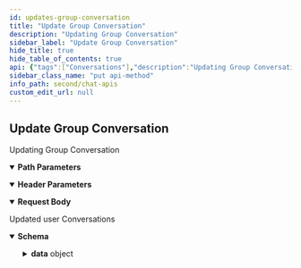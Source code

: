```yaml
---
id: updates-group-conversation
title: "Update Group Conversation"
description: "Updating Group Conversation"
sidebar_label: "Update Group Conversation"
hide_title: true
hide_table_of_contents: true
api: {"tags":["Conversations"],"description":"Updating Group Conversation","operationId":"updates-group-conversation","parameters":[{"name":"guid","in":"path","description":"GUID of the group whose conversation needs to be fetched.","required":true,"schema":{"type":"string"}},{"name":"onBehalfOf","in":"header","description":"UID of the user on whose behalf the action is performed.","required":true,"schema":{"type":"string"}}],"requestBody":{"content":{"application/json":{"schema":{"properties":{"tags":{"description":"List of tags to identify specific conversation.","type":"array","items":{"type":"string"}}},"type":"object"}}}},"responses":{"200":{"description":"Updated user Conversations","content":{"application/json":{"schema":{"properties":{"data":{"properties":{"":{"description":"Response data","properties":{"conversationId":{"type":"string"},"conversationType":{"type":"string"},"unreadMessageCount":{"type":"string"},"createdAt":{"type":"integer"},"updatedAt":{"type":"integer"},"lastMessage":{"properties":{"id":{"type":"string"},"conversationId":{"type":"string"},"sender":{"type":"string"},"receiverType":{"type":"string"},"receiver":{"type":"string"},"category":{"type":"string"},"type":{"type":"string"},"data":{"properties":{"text":{"type":"string"},"":{"properties":{"entities":{"properties":{"by":{"properties":{"entity":{"properties":{"uid":{"type":"string"},"name":{"type":"string"},"status":{"type":"string"},"role":{"type":"string"},"createdAt":{"type":"integer"}},"type":"object"},"entityType":{"type":"string"}},"type":"object"},"for":{"properties":{"entity":{"properties":{"guid":{"type":"string"},"icon":{"type":"string"},"name":{"type":"string"},"type":{"type":"string"},"owner":{"type":"string"},"createdAt":{"type":"integer"},"updatedAt":{"type":"integer"},"updatedBy":{"type":"integer"},"description":{"type":"integer"},"membersCount":{"type":"integer"},"conversationId":{"type":"integer"}},"type":"object"},"entityType":{"type":"string"}},"type":"object"},"on":{"properties":{"entity":{"properties":{"uid":{"type":"string"},"link":{"type":"string"},"name":{"type":"string"},"role":{"type":"string"},"avatar":{"type":"string"},"status":{"type":"string"},"createdAt":{"type":"integer"},"updatedAt":{"type":"integer"},"conversationId":{"type":"string"}},"type":"object"},"entityType":{"type":"string"}},"type":"object"}},"type":"object"}},"type":"object","title":"objectEntitySchema"}},"type":"object"},"sentAt":{"type":"integer"},"updatedAt":{"type":"integer"}},"type":"object"},"conversationWith":{"properties":{"":{"properties":{"guid":{"type":"string"},"name":{"type":"string"},"description":{"type":"string"},"icon":{"type":"string"},"type":{"type":"string"},"scope":{"type":"string"},"membersCount":{"type":"integer"},"joinedAt":{"type":"integer"},"conversationId":{"type":"string"},"hasJoined":{"type":"boolean","default":"true"},"createdAt":{"type":"integer"},"owner":{"type":"string"},"updatedAt":{"type":"integer"},"updatedBy":{"type":"string"}},"type":"object","title":"conversationWithSchema"}},"type":"object"}},"type":"object","title":"userConversationSchema"}},"type":"object"}},"type":"object"},"example":{"data":[{"conversationId":"group_project-group","conversationType":"group","unreadMessageCount":"0","createdAt":1630071782,"updatedAt":1630481413,"lastMessage":{"id":"50","conversationId":"group_project-group","sender":"superhero4","receiverType":"group","receiver":"project-group","category":"action","type":"groupMember","data":{"action":"unbanned","entities":{"by":{"entity":{"uid":"superhero4","name":"Wolverine","role":"default","avatar":"https://data-us.cometchat.io/assets/images/avatars/wolverine.png","status":"offline","createdAt":1629869270},"entityType":"user"},"on":{"entity":{"uid":"superhero3","link":"https://data-us.cometchat.io/assets","name":"Captain America","role":"default","avatar":"https://data-us.cometchat.io/assets/images/avatars/captainamerica.png","status":"offline","createdAt":1629869270,"updatedAt":1629964825,"conversationId":"superhero3_user_superhero4"},"entityType":"user"},"for":{"entity":{"guid":"project-group","icon":"http://placehold.it/120x120&text=image1","name":"Project Group1","type":"private","owner":"superhero4","createdAt":1630071341,"updatedAt":1630305525,"updatedBy":"superhero4","description":"project related discussions between members","membersCount":4,"conversationId":"group_project-group"},"entityType":"group"}}},"sentAt":1630305562,"updatedAt":1630305562,"receipts":{"data":[[]]}},"conversationWith":{"guid":"project-group","name":"Project Group1","description":"project related discussions between members","icon":"http://placehold.it/120x120&text=image1","type":"private","scope":"participant","membersCount":4,"joinedAt":1630071782,"conversationId":"group_project-group","hasJoined":true,"createdAt":1630071341,"owner":"superhero4","updatedAt":1630308875,"updatedBy":"superhero4"}}]}}}}},"security":[{"apiKey":[]}],"method":"put","path":"/groups/{guid}/conversation","servers":[{"url":"https://{appid}.api-{region}.cometchat.io/v3","variables":{"appid":{"default":"appId","description":"(Required) App ID"},"region":{"enum":["us","eu"],"default":"us","description":"Select Region"}}}],"securitySchemes":{"apiKey":{"type":"apiKey","description":"API Key with fullAccess scope(i.e. Rest API Key from the Dashboard).","name":"apikey","in":"header"}},"jsonRequestBodyExample":{"tags":["string"]},"info":{"title":"Chat APIs","description":"Manage messages, users, groups for a particular app using our Chat API.","version":"3.0"},"postman":{"name":"Update Group Conversation","description":{"content":"Updating Group Conversation","type":"text/plain"},"url":{"path":["groups",":guid","conversation"],"host":["{{baseUrl}}"],"query":[],"variable":[{"disabled":false,"description":{"content":"(Required) GUID of the group whose conversation needs to be fetched.","type":"text/plain"},"type":"any","value":"","key":"guid"}]},"header":[{"disabled":false,"description":{"content":"(Required) UID of the user on whose behalf the action is performed.","type":"text/plain"},"key":"onBehalfOf","value":""},{"key":"Content-Type","value":"application/json"},{"key":"Accept","value":"application/json"}],"method":"PUT","body":{"mode":"raw","raw":"\"\"","options":{"raw":{"language":"json"}}},"auth":{"type":"apikey","apikey":[{"type":"any","value":"apikey","key":"key"},{"type":"any","value":"<API Key>","key":"value"},{"type":"any","value":"header","key":"in"}]}}}
sidebar_class_name: "put api-method"
info_path: second/chat-apis
custom_edit_url: null
---
```



## Update Group Conversation



Updating Group Conversation

<details style={{"marginBottom":"1rem"}} data-collapsed={false} open={true}><summary style={{}}><strong>Path Parameters</strong></summary><div><ul><ParamsItem className={"paramsItem"} param={{"name":"guid","in":"path","description":"GUID of the group whose conversation needs to be fetched.","required":true,"schema":{"type":"string"}}}></ParamsItem></ul></div></details><details style={{"marginBottom":"1rem"}} data-collapsed={false} open={true}><summary style={{}}><strong>Header Parameters</strong></summary><div><ul><ParamsItem className={"paramsItem"} param={{"name":"onBehalfOf","in":"header","description":"UID of the user on whose behalf the action is performed.","required":true,"schema":{"type":"string"}}}></ParamsItem></ul></div></details><MimeTabs><TabItem label={"application/json"} value={"application/json-schema"}><details style={{}} data-collapsed={false} open={true}><summary style={{"textAlign":"left"}}><strong>Request Body</strong></summary><div style={{"textAlign":"left","marginLeft":"1rem"}}></div><ul style={{"marginLeft":"1rem"}}><SchemaItem collapsible={false} name={"tags"} required={false} schemaName={"string[]"} qualifierMessage={undefined} schema={{"description":"List of tags to identify specific conversation.","type":"array","items":{"type":"string"}}}></SchemaItem></ul></details></TabItem></MimeTabs><div><ApiTabs><TabItem label={"200"} value={"200"}><div>

Updated user Conversations

</div><div><MimeTabs schemaType={"response"}><TabItem label={"application/json"} value={"application/json"}><SchemaTabs><TabItem label={"Schema"} value={"Schema"}><details style={{}} data-collapsed={false} open={true}><summary style={{"textAlign":"left"}}><strong>Schema</strong></summary><div style={{"textAlign":"left","marginLeft":"1rem"}}></div><ul style={{"marginLeft":"1rem"}}><SchemaItem collapsible={true} className={"schemaItem"}><details style={{}}><summary style={{}}><strong>data</strong><span style={{"opacity":"0.6"}}> object</span></summary><div style={{"marginLeft":"1rem"}}><SchemaItem collapsible={true} className={"schemaItem"}><details style={{}}><summary style={{}}><strong></strong><span style={{"opacity":"0.6"}}> object</span></summary><div style={{"marginLeft":"1rem"}}><div style={{"marginTop":".5rem","marginBottom":".5rem"}}>

Response data

</div><SchemaItem collapsible={false} name={"conversationId"} required={false} schemaName={"string"} qualifierMessage={undefined} schema={{"type":"string"}}></SchemaItem><SchemaItem collapsible={false} name={"conversationType"} required={false} schemaName={"string"} qualifierMessage={undefined} schema={{"type":"string"}}></SchemaItem><SchemaItem collapsible={false} name={"unreadMessageCount"} required={false} schemaName={"string"} qualifierMessage={undefined} schema={{"type":"string"}}></SchemaItem><SchemaItem collapsible={false} name={"createdAt"} required={false} schemaName={"integer"} qualifierMessage={undefined} schema={{"type":"integer"}}></SchemaItem><SchemaItem collapsible={false} name={"updatedAt"} required={false} schemaName={"integer"} qualifierMessage={undefined} schema={{"type":"integer"}}></SchemaItem><SchemaItem collapsible={true} className={"schemaItem"}><details style={{}}><summary style={{}}><strong>lastMessage</strong><span style={{"opacity":"0.6"}}> object</span></summary><div style={{"marginLeft":"1rem"}}><SchemaItem collapsible={false} name={"id"} required={false} schemaName={"string"} qualifierMessage={undefined} schema={{"type":"string"}}></SchemaItem><SchemaItem collapsible={false} name={"conversationId"} required={false} schemaName={"string"} qualifierMessage={undefined} schema={{"type":"string"}}></SchemaItem><SchemaItem collapsible={false} name={"sender"} required={false} schemaName={"string"} qualifierMessage={undefined} schema={{"type":"string"}}></SchemaItem><SchemaItem collapsible={false} name={"receiverType"} required={false} schemaName={"string"} qualifierMessage={undefined} schema={{"type":"string"}}></SchemaItem><SchemaItem collapsible={false} name={"receiver"} required={false} schemaName={"string"} qualifierMessage={undefined} schema={{"type":"string"}}></SchemaItem><SchemaItem collapsible={false} name={"category"} required={false} schemaName={"string"} qualifierMessage={undefined} schema={{"type":"string"}}></SchemaItem><SchemaItem collapsible={false} name={"type"} required={false} schemaName={"string"} qualifierMessage={undefined} schema={{"type":"string"}}></SchemaItem><SchemaItem collapsible={true} className={"schemaItem"}><details style={{}}><summary style={{}}><strong>data</strong><span style={{"opacity":"0.6"}}> object</span></summary><div style={{"marginLeft":"1rem"}}><SchemaItem collapsible={false} name={"text"} required={false} schemaName={"string"} qualifierMessage={undefined} schema={{"type":"string"}}></SchemaItem><SchemaItem collapsible={true} className={"schemaItem"}><details style={{}}><summary style={{}}><strong></strong><span style={{"opacity":"0.6"}}> object</span></summary><div style={{"marginLeft":"1rem"}}><SchemaItem collapsible={true} className={"schemaItem"}><details style={{}}><summary style={{}}><strong>entities</strong><span style={{"opacity":"0.6"}}> object</span></summary><div style={{"marginLeft":"1rem"}}><SchemaItem collapsible={true} className={"schemaItem"}><details style={{}}><summary style={{}}><strong>by</strong><span style={{"opacity":"0.6"}}> object</span></summary><div style={{"marginLeft":"1rem"}}><SchemaItem collapsible={true} className={"schemaItem"}><details style={{}}><summary style={{}}><strong>entity</strong><span style={{"opacity":"0.6"}}> object</span></summary><div style={{"marginLeft":"1rem"}}><SchemaItem collapsible={false} name={"uid"} required={false} schemaName={"string"} qualifierMessage={undefined} schema={{"type":"string"}}></SchemaItem><SchemaItem collapsible={false} name={"name"} required={false} schemaName={"string"} qualifierMessage={undefined} schema={{"type":"string"}}></SchemaItem><SchemaItem collapsible={false} name={"status"} required={false} schemaName={"string"} qualifierMessage={undefined} schema={{"type":"string"}}></SchemaItem><SchemaItem collapsible={false} name={"role"} required={false} schemaName={"string"} qualifierMessage={undefined} schema={{"type":"string"}}></SchemaItem><SchemaItem collapsible={false} name={"createdAt"} required={false} schemaName={"integer"} qualifierMessage={undefined} schema={{"type":"integer"}}></SchemaItem></div></details></SchemaItem><SchemaItem collapsible={false} name={"entityType"} required={false} schemaName={"string"} qualifierMessage={undefined} schema={{"type":"string"}}></SchemaItem></div></details></SchemaItem><SchemaItem collapsible={true} className={"schemaItem"}><details style={{}}><summary style={{}}><strong>for</strong><span style={{"opacity":"0.6"}}> object</span></summary><div style={{"marginLeft":"1rem"}}><SchemaItem collapsible={true} className={"schemaItem"}><details style={{}}><summary style={{}}><strong>entity</strong><span style={{"opacity":"0.6"}}> object</span></summary><div style={{"marginLeft":"1rem"}}><SchemaItem collapsible={false} name={"guid"} required={false} schemaName={"string"} qualifierMessage={undefined} schema={{"type":"string"}}></SchemaItem><SchemaItem collapsible={false} name={"icon"} required={false} schemaName={"string"} qualifierMessage={undefined} schema={{"type":"string"}}></SchemaItem><SchemaItem collapsible={false} name={"name"} required={false} schemaName={"string"} qualifierMessage={undefined} schema={{"type":"string"}}></SchemaItem><SchemaItem collapsible={false} name={"type"} required={false} schemaName={"string"} qualifierMessage={undefined} schema={{"type":"string"}}></SchemaItem><SchemaItem collapsible={false} name={"owner"} required={false} schemaName={"string"} qualifierMessage={undefined} schema={{"type":"string"}}></SchemaItem><SchemaItem collapsible={false} name={"createdAt"} required={false} schemaName={"integer"} qualifierMessage={undefined} schema={{"type":"integer"}}></SchemaItem><SchemaItem collapsible={false} name={"updatedAt"} required={false} schemaName={"integer"} qualifierMessage={undefined} schema={{"type":"integer"}}></SchemaItem><SchemaItem collapsible={false} name={"updatedBy"} required={false} schemaName={"integer"} qualifierMessage={undefined} schema={{"type":"integer"}}></SchemaItem><SchemaItem collapsible={false} name={"description"} required={false} schemaName={"integer"} qualifierMessage={undefined} schema={{"type":"integer"}}></SchemaItem><SchemaItem collapsible={false} name={"membersCount"} required={false} schemaName={"integer"} qualifierMessage={undefined} schema={{"type":"integer"}}></SchemaItem><SchemaItem collapsible={false} name={"conversationId"} required={false} schemaName={"integer"} qualifierMessage={undefined} schema={{"type":"integer"}}></SchemaItem></div></details></SchemaItem><SchemaItem collapsible={false} name={"entityType"} required={false} schemaName={"string"} qualifierMessage={undefined} schema={{"type":"string"}}></SchemaItem></div></details></SchemaItem><SchemaItem collapsible={true} className={"schemaItem"}><details style={{}}><summary style={{}}><strong>on</strong><span style={{"opacity":"0.6"}}> object</span></summary><div style={{"marginLeft":"1rem"}}><SchemaItem collapsible={true} className={"schemaItem"}><details style={{}}><summary style={{}}><strong>entity</strong><span style={{"opacity":"0.6"}}> object</span></summary><div style={{"marginLeft":"1rem"}}><SchemaItem collapsible={false} name={"uid"} required={false} schemaName={"string"} qualifierMessage={undefined} schema={{"type":"string"}}></SchemaItem><SchemaItem collapsible={false} name={"link"} required={false} schemaName={"string"} qualifierMessage={undefined} schema={{"type":"string"}}></SchemaItem><SchemaItem collapsible={false} name={"name"} required={false} schemaName={"string"} qualifierMessage={undefined} schema={{"type":"string"}}></SchemaItem><SchemaItem collapsible={false} name={"role"} required={false} schemaName={"string"} qualifierMessage={undefined} schema={{"type":"string"}}></SchemaItem><SchemaItem collapsible={false} name={"avatar"} required={false} schemaName={"string"} qualifierMessage={undefined} schema={{"type":"string"}}></SchemaItem><SchemaItem collapsible={false} name={"status"} required={false} schemaName={"string"} qualifierMessage={undefined} schema={{"type":"string"}}></SchemaItem><SchemaItem collapsible={false} name={"createdAt"} required={false} schemaName={"integer"} qualifierMessage={undefined} schema={{"type":"integer"}}></SchemaItem><SchemaItem collapsible={false} name={"updatedAt"} required={false} schemaName={"integer"} qualifierMessage={undefined} schema={{"type":"integer"}}></SchemaItem><SchemaItem collapsible={false} name={"conversationId"} required={false} schemaName={"string"} qualifierMessage={undefined} schema={{"type":"string"}}></SchemaItem></div></details></SchemaItem><SchemaItem collapsible={false} name={"entityType"} required={false} schemaName={"string"} qualifierMessage={undefined} schema={{"type":"string"}}></SchemaItem></div></details></SchemaItem></div></details></SchemaItem></div></details></SchemaItem></div></details></SchemaItem><SchemaItem collapsible={false} name={"sentAt"} required={false} schemaName={"integer"} qualifierMessage={undefined} schema={{"type":"integer"}}></SchemaItem><SchemaItem collapsible={false} name={"updatedAt"} required={false} schemaName={"integer"} qualifierMessage={undefined} schema={{"type":"integer"}}></SchemaItem></div></details></SchemaItem><SchemaItem collapsible={true} className={"schemaItem"}><details style={{}}><summary style={{}}><strong>conversationWith</strong><span style={{"opacity":"0.6"}}> object</span></summary><div style={{"marginLeft":"1rem"}}><SchemaItem collapsible={true} className={"schemaItem"}><details style={{}}><summary style={{}}><strong></strong><span style={{"opacity":"0.6"}}> object</span></summary><div style={{"marginLeft":"1rem"}}><SchemaItem collapsible={false} name={"guid"} required={false} schemaName={"string"} qualifierMessage={undefined} schema={{"type":"string"}}></SchemaItem><SchemaItem collapsible={false} name={"name"} required={false} schemaName={"string"} qualifierMessage={undefined} schema={{"type":"string"}}></SchemaItem><SchemaItem collapsible={false} name={"description"} required={false} schemaName={"string"} qualifierMessage={undefined} schema={{"type":"string"}}></SchemaItem><SchemaItem collapsible={false} name={"icon"} required={false} schemaName={"string"} qualifierMessage={undefined} schema={{"type":"string"}}></SchemaItem><SchemaItem collapsible={false} name={"type"} required={false} schemaName={"string"} qualifierMessage={undefined} schema={{"type":"string"}}></SchemaItem><SchemaItem collapsible={false} name={"scope"} required={false} schemaName={"string"} qualifierMessage={undefined} schema={{"type":"string"}}></SchemaItem><SchemaItem collapsible={false} name={"membersCount"} required={false} schemaName={"integer"} qualifierMessage={undefined} schema={{"type":"integer"}}></SchemaItem><SchemaItem collapsible={false} name={"joinedAt"} required={false} schemaName={"integer"} qualifierMessage={undefined} schema={{"type":"integer"}}></SchemaItem><SchemaItem collapsible={false} name={"conversationId"} required={false} schemaName={"string"} qualifierMessage={undefined} schema={{"type":"string"}}></SchemaItem><SchemaItem collapsible={false} name={"hasJoined"} required={false} schemaName={"boolean"} qualifierMessage={undefined} schema={{"type":"boolean","default":"true"}}></SchemaItem><SchemaItem collapsible={false} name={"createdAt"} required={false} schemaName={"integer"} qualifierMessage={undefined} schema={{"type":"integer"}}></SchemaItem><SchemaItem collapsible={false} name={"owner"} required={false} schemaName={"string"} qualifierMessage={undefined} schema={{"type":"string"}}></SchemaItem><SchemaItem collapsible={false} name={"updatedAt"} required={false} schemaName={"integer"} qualifierMessage={undefined} schema={{"type":"integer"}}></SchemaItem><SchemaItem collapsible={false} name={"updatedBy"} required={false} schemaName={"string"} qualifierMessage={undefined} schema={{"type":"string"}}></SchemaItem></div></details></SchemaItem></div></details></SchemaItem></div></details></SchemaItem></div></details></SchemaItem></ul></details></TabItem><TabItem label={"Example (from schema)"} value={"Example (from schema)"}><ResponseSamples responseExample={"{\n  \"data\": {\n    \"\": {\n      \"conversationId\": \"string\",\n      \"conversationType\": \"string\",\n      \"unreadMessageCount\": \"string\",\n      \"createdAt\": 0,\n      \"updatedAt\": 0,\n      \"lastMessage\": {\n        \"id\": \"string\",\n        \"conversationId\": \"string\",\n        \"sender\": \"string\",\n        \"receiverType\": \"string\",\n        \"receiver\": \"string\",\n        \"category\": \"string\",\n        \"type\": \"string\",\n        \"data\": {\n          \"text\": \"string\",\n          \"\": {\n            \"entities\": {\n              \"by\": {\n                \"entity\": {\n                  \"uid\": \"string\",\n                  \"name\": \"string\",\n                  \"status\": \"string\",\n                  \"role\": \"string\",\n                  \"createdAt\": 0\n                },\n                \"entityType\": \"string\"\n              },\n              \"for\": {\n                \"entity\": {\n                  \"guid\": \"string\",\n                  \"icon\": \"string\",\n                  \"name\": \"string\",\n                  \"type\": \"string\",\n                  \"owner\": \"string\",\n                  \"createdAt\": 0,\n                  \"updatedAt\": 0,\n                  \"updatedBy\": 0,\n                  \"description\": 0,\n                  \"membersCount\": 0,\n                  \"conversationId\": 0\n                },\n                \"entityType\": \"string\"\n              },\n              \"on\": {\n                \"entity\": {\n                  \"uid\": \"string\",\n                  \"link\": \"string\",\n                  \"name\": \"string\",\n                  \"role\": \"string\",\n                  \"avatar\": \"string\",\n                  \"status\": \"string\",\n                  \"createdAt\": 0,\n                  \"updatedAt\": 0,\n                  \"conversationId\": \"string\"\n                },\n                \"entityType\": \"string\"\n              }\n            }\n          }\n        },\n        \"sentAt\": 0,\n        \"updatedAt\": 0\n      },\n      \"conversationWith\": {\n        \"\": {\n          \"guid\": \"string\",\n          \"name\": \"string\",\n          \"description\": \"string\",\n          \"icon\": \"string\",\n          \"type\": \"string\",\n          \"scope\": \"string\",\n          \"membersCount\": 0,\n          \"joinedAt\": 0,\n          \"conversationId\": \"string\",\n          \"hasJoined\": \"true\",\n          \"createdAt\": 0,\n          \"owner\": \"string\",\n          \"updatedAt\": 0,\n          \"updatedBy\": \"string\"\n        }\n      }\n    }\n  }\n}"} language={"json"}></ResponseSamples></TabItem><TabItem label={"Example"} value={"Example"}><ResponseSamples responseExample={"{\n  \"data\": [\n    {\n      \"conversationId\": \"group_project-group\",\n      \"conversationType\": \"group\",\n      \"unreadMessageCount\": \"0\",\n      \"createdAt\": 1630071782,\n      \"updatedAt\": 1630481413,\n      \"lastMessage\": {\n        \"id\": \"50\",\n        \"conversationId\": \"group_project-group\",\n        \"sender\": \"superhero4\",\n        \"receiverType\": \"group\",\n        \"receiver\": \"project-group\",\n        \"category\": \"action\",\n        \"type\": \"groupMember\",\n        \"data\": {\n          \"action\": \"unbanned\",\n          \"entities\": {\n            \"by\": {\n              \"entity\": {\n                \"uid\": \"superhero4\",\n                \"name\": \"Wolverine\",\n                \"role\": \"default\",\n                \"avatar\": \"https://data-us.cometchat.io/assets/images/avatars/wolverine.png\",\n                \"status\": \"offline\",\n                \"createdAt\": 1629869270\n              },\n              \"entityType\": \"user\"\n            },\n            \"on\": {\n              \"entity\": {\n                \"uid\": \"superhero3\",\n                \"link\": \"https://data-us.cometchat.io/assets\",\n                \"name\": \"Captain America\",\n                \"role\": \"default\",\n                \"avatar\": \"https://data-us.cometchat.io/assets/images/avatars/captainamerica.png\",\n                \"status\": \"offline\",\n                \"createdAt\": 1629869270,\n                \"updatedAt\": 1629964825,\n                \"conversationId\": \"superhero3_user_superhero4\"\n              },\n              \"entityType\": \"user\"\n            },\n            \"for\": {\n              \"entity\": {\n                \"guid\": \"project-group\",\n                \"icon\": \"http://placehold.it/120x120&text=image1\",\n                \"name\": \"Project Group1\",\n                \"type\": \"private\",\n                \"owner\": \"superhero4\",\n                \"createdAt\": 1630071341,\n                \"updatedAt\": 1630305525,\n                \"updatedBy\": \"superhero4\",\n                \"description\": \"project related discussions between members\",\n                \"membersCount\": 4,\n                \"conversationId\": \"group_project-group\"\n              },\n              \"entityType\": \"group\"\n            }\n          }\n        },\n        \"sentAt\": 1630305562,\n        \"updatedAt\": 1630305562,\n        \"receipts\": {\n          \"data\": [\n            []\n          ]\n        }\n      },\n      \"conversationWith\": {\n        \"guid\": \"project-group\",\n        \"name\": \"Project Group1\",\n        \"description\": \"project related discussions between members\",\n        \"icon\": \"http://placehold.it/120x120&text=image1\",\n        \"type\": \"private\",\n        \"scope\": \"participant\",\n        \"membersCount\": 4,\n        \"joinedAt\": 1630071782,\n        \"conversationId\": \"group_project-group\",\n        \"hasJoined\": true,\n        \"createdAt\": 1630071341,\n        \"owner\": \"superhero4\",\n        \"updatedAt\": 1630308875,\n        \"updatedBy\": \"superhero4\"\n      }\n    }\n  ]\n}"} language={"json"}></ResponseSamples></TabItem></SchemaTabs></TabItem></MimeTabs></div></TabItem></ApiTabs></div>